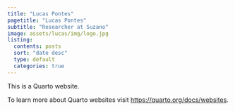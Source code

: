 ```yaml
---
title: "Lucas Pontes"
pagetitle: "Lucas Pontes"
subtitle: "Researcher at Suzano"
image: assets/lucas/img/logo.jpg
listing:
  contents: posts
  sort: "date desc"
  type: default
  categories: true
---
```


This is a Quarto website.

To learn more about Quarto websites visit <https://quarto.org/docs/websites>.
